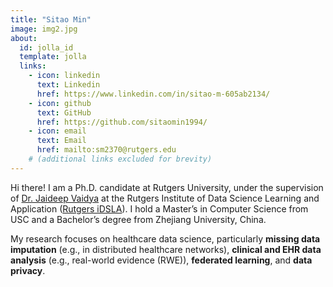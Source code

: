 ```yaml
---
title: "Sitao Min"
image: img2.jpg
about:
  id: jolla_id
  template: jolla
  links:
    - icon: linkedin
      text: Linkedin
      href: https://www.linkedin.com/in/sitao-m-605ab2134/
    - icon: github
      text: GitHub
      href: https://github.com/sitaomin1994/
    - icon: email
      text: Email
      href: mailto:sm2370@rutgers.edu
    # (additional links excluded for brevity)
---
```

Hi there! I am a Ph.D. candidate at Rutgers University, under the supervision of [Dr. Jaideep Vaidya](https://sites.rutgers.edu/jsvaidya/){target="_blank"} at the Rutgers Institute of Data Science Learning and Application ([Rutgers iDSLA](https://sites.rutgers.edu/idsla/){target="_blank"}). I hold a Master's in Computer Science from USC and a Bachelor's degree from Zhejiang University, China.

My research focuses on healthcare data science, particularly **missing data imputation** (e.g., in distributed healthcare networks), **clinical and EHR data analysis** (e.g., real-world evidence (RWE)), **federated learning**, and **data privacy**.